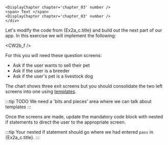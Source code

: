 
    <DisplayChapter chapter='chapter_03' number />
    <span> Text </span>
    <DisplayChapter chapter='chapter_03' number />
    </div>

Let's modify the code from {Ex2a_c.title} and build out the next part of our app.
In this exercise we will implement the following:

<CW2b_f />

For this you will need these question screens:
* Ask if the user wants to sell their pet
* Ask if the user is a breeder
* Ask if the user's pet is a livestock dog

The chart shows three exit screens but you should consolidate the two left
screens into one using [templates](https://docassemble.org/docs/initial.html#template).

:::tip TODO
We need a 'bits and pieces' area where we can talk about templates
:::

Once the screens are made,  update the mandatory code block with nested
if statements to direct the user to the appropriate screen.

:::tip
Your nested if statement should go where we had entered `pass` in
{Ex2a_c.title}.
:::